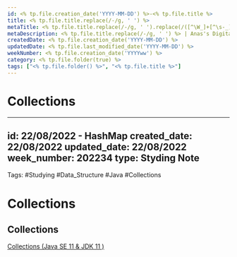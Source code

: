 ```yaml
---
id: <% tp.file.creation_date('YYYY-MM-DD') %>-<% tp.file.title %>
title: <% tp.file.title.replace(/-/g, ' ') %>
metaTitle: <% tp.file.title.replace(/-/g, ' ').replace(/([^\W_]+[^\s-_]+]*) */g, function (txt) {return txt.charAt(0).toUpperCase() + txt.substr(1).toLowerCase();}) %> | Anas's Digital Garden
metaDescription: <% tp.file.title.replace(/-/g, ' ') %> | Anas's Digital Garden
createdDate: <% tp.file.creation_date('YYYY-MM-DD') %>
updatedDate: <% tp.file.last_modified_date('YYYY-MM-DD') %>
weekNumber: <% tp.file.creation_date('YYYYww') %>
category: <% tp.file.folder(true) %>
tags: ["<% tp.file.folder() %>", "<% tp.file.title %>"]
---
```

# Collections

---
id: 22/08/2022 - HashMap
created_date: 22/08/2022
updated_date: 22/08/2022
week_number: 202234
type: Styding Note
---
Tags: #Studying #Data_Structure #Java #Collections
# Collections

## Collections

[Collections (Java SE 11 & JDK 11 )](https://docs.oracle.com/en/java/javase/11/docs/api/java.base/java/util/Collections.html)